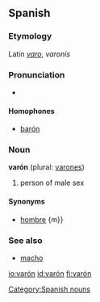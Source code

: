 ==Spanish==

===Etymology===
Latin ''[[varo]]'', ''varonis''

===Pronunciation===
* {{IPA|/ba'ɾoŋ/}}

====Homophones====
*[[barón]]

===Noun===
'''varón''' {{m}} (plural: [[varones]])

# person of male sex

====Synonyms====
*[[hombre]] {m}}

===See also===
*[[macho]]

[[Category:Spanish nouns]]

[[io:varón]]
[[id:varón]]
[[fi:varón]]
